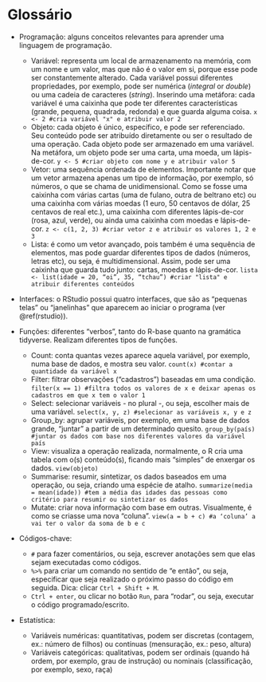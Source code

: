 # Glossário

* Programação: alguns conceitos relevantes para aprender uma linguagem de programação.
  + Variável: representa um local de armazenamento na memória, com um nome e um valor, mas que não é o valor em si, porque esse pode ser constantemente alterado. Cada variável possui diferentes propriedades, por exemplo, pode ser numérica (*integral* or *double*) ou uma cadeia de caracteres (*string*). Inserindo uma metáfora: cada variável é uma caixinha que pode ter diferentes características (grande, pequena, quadrada, redonda) e que guarda alguma coisa. `x <- 2 #cria variável "x" e atribuir valor 2`
  + Objeto: cada objeto é único, específico, e pode ser referenciado. Seu conteúdo pode ser atribuído diretamente ou ser o resultado de uma operação. Cada objeto pode ser armazenado em uma variável. Na metáfora, um objeto pode ser uma carta, uma moeda, um lápis-de-cor. `y <- 5 #criar objeto com nome y e atribuir valor 5`
  + Vetor: uma sequência ordenada de elementos. Importante notar que um vetor armazena apenas um tipo de informação, por exemplo, só números, o que se chama de unidimensional. Como se fosse uma caixinha com várias cartas (uma de fulano, outra de beltrano etc) ou uma caixinha com várias moedas (1 euro, 50 centavos de dólar, 25 centavos de real etc.), uma caixinha com diferentes lápis-de-cor (rosa, azul, verde), ou ainda uma caixinha com moedas e lápis-de-cor. `z <- c(1, 2, 3) #criar vetor z e atribuir os valores 1, 2 e 3`
  + Lista: é como um vetor avançado, pois também é uma sequência de elementos, mas pode guardar diferentes tipos de dados (números, letras etc), ou seja, é multidimensional. Assim, pode ser uma caixinha que guarda tudo junto: cartas, moedas e lápis-de-cor. `lista <- list(idade = 20, “oi”, 35, “tchau”) #criar "lista" e atribuir diferentes conteúdos`

* Interfaces: o RStudio possui quatro interfaces, que são as “pequenas telas” ou “janelinhas” que aparecem ao iniciar o programa (ver \@ref(rstudio)).

* Funções: diferentes “verbos”, tanto do R-base quanto na gramática tidyverse. Realizam diferentes tipos de funções.
  + Count: conta quantas vezes aparece aquela variável, por exemplo, numa base de dados, e mostra seu valor. `count(x) #contar a quantidade da variável x`
  + Filter: filtrar observações (“cadastros”) baseadas em uma condição. `filter(x == 1) #filtra todos os valores de x e deixar apenas os cadastros em que x tem o valor 1`
  + Select: selecionar variáveis - no plural -, ou seja, escolher mais de uma variável. `select(x, y, z) #selecionar as variáveis x, y e z`
  + Group_by: agrupar variáveis, por exemplo, em uma base de dados grande, “juntar” a partir de um determinado quesito. `group_by(país) #juntar os dados com base nos diferentes valores da variável país`
  + View: visualiza a operação realizada, normalmente, o R cria uma tabela com o(s) conteúdo(s), ficando mais “simples” de enxergar os dados. `view(objeto)`
  + Summarise: resumir, sintetizar, os dados baseados em uma operação, ou seja, criando uma espécie de atalho. `summarize(media = mean(idade)) #tem a média das idades das pessoas como critério para resumir ou sintetizar os dados`
  + Mutate: criar nova informação com base em outras. Visualmente, é como se criasse uma nova “coluna”. `view(a = b + c) #a ‘coluna’ a vai ter o valor da soma de b e c`

* Códigos-chave:
  + `#` para fazer comentários, ou seja, escrever anotações sem que elas sejam executadas como códigos.
  + `%>%` para criar um comando no sentido de “e então”, ou seja, especificar que seja realizado o próximo passo do código em seguida. Dica: clicar `Ctrl + Shift + M`.
  + `Ctrl + enter`, ou clicar no botão `Run`, para “rodar”, ou seja, executar o código programado/escrito.

* Estatística:
  + Variáveis numéricas: quantitativas, podem ser discretas (contagem, ex.: número de filhos) ou contínuas (mensuração, ex.: peso, altura)
  + Variáveis categóricas: qualitativas, podem ser ordinais (quando há ordem, por exemplo, grau de instrução) ou nominais (classificação, por exemplo, sexo, raça)
